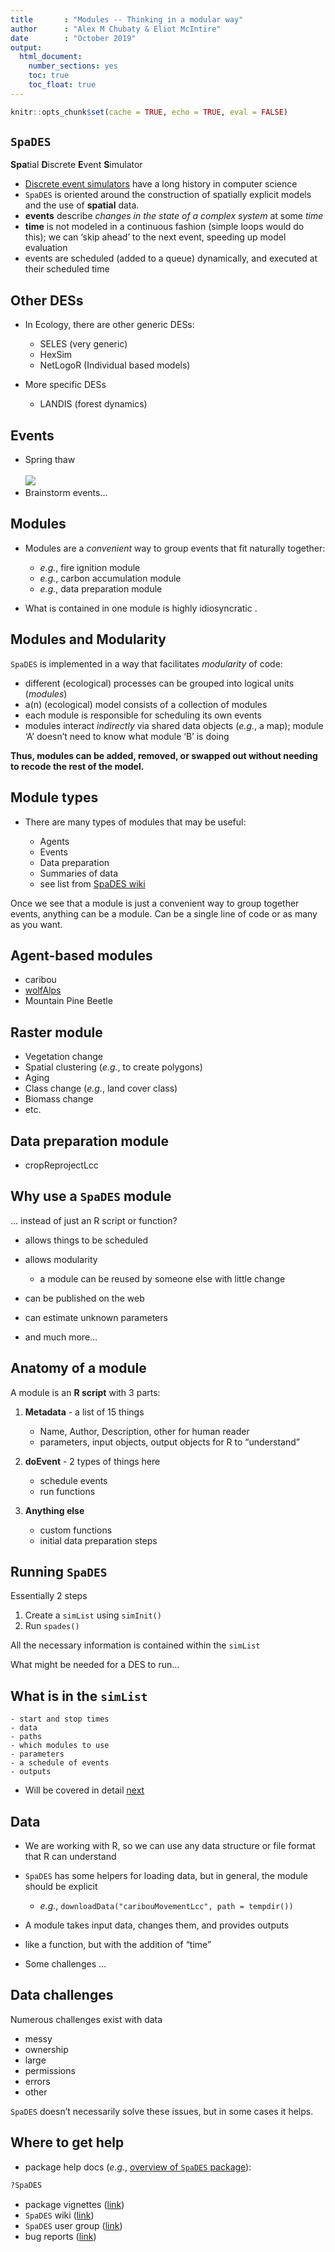 ```yaml
---
title       : "Modules -- Thinking in a modular way"
author      : "Alex M Chubaty & Eliot McIntire"
date        : "October 2019"
output: 
  html_document: 
    number_sections: yes
    toc: true
    toc_float: true
---
```


```r
knitr::opts_chunk$set(cache = TRUE, echo = TRUE, eval = FALSE)
```

## `SpaDES`

**Spa**tial **D**iscrete **E**vent **S**imulator

- [Discrete event simulators](https://en.wikipedia.org/wiki/Discrete_event_simulation) have a long history in computer science
- `SpaDES` is oriented around the construction of spatially explicit models and the use of **spatial** data.
- **events** describe *changes in the state of a complex system* at some *time*
- **time** is not modeled in a continuous fashion (simple loops would do this); we can 'skip ahead' to the next event, speeding up model evaluation
- events are scheduled (added to a queue) dynamically, and executed at their scheduled time

## Other DESs

- In Ecology, there are other generic DESs:

    - SELES (very generic)
    - HexSim
    - NetLogoR (Individual based models)
    
- More specific DESs

    - LANDIS (forest dynamics)

## Events

- Spring thaw  
<br>
![](http://www.premier-roofing.com/wp-content/uploads/2014/03/stock-footage-spring-thaw-time-lapse.jpg)
- Brainstorm events...


## Modules

- Modules are a *convenient* way to group events that fit naturally together:

    - *e.g.*, fire ignition module
    - *e.g.*, carbon accumulation module
    - *e.g.*, data preparation module
    
- What is contained in one module is highly idiosyncratic .

## Modules and Modularity

`SpaDES` is implemented in a way that facilitates *modularity* of code:
  
- different (ecological) processes can be grouped into logical units (*modules*)
- a(n) (ecological) model consists of a collection of modules
- each module is responsible for scheduling its own events
- modules interact *indirectly* via shared data objects (*e.g.*, a map);
module 'A' doesn't need to know what module 'B' is doing

**Thus, modules can be added, removed, or swapped out without needing to recode the rest of the model.**

## Module types

- There are many types of modules that may be useful:

    - Agents
    - Events
    - Data preparation
    - Summaries of data
    - see list from [SpaDES wiki](https://github.com/PredictiveEcology/SpaDES/wiki/Getting-Started-Guide#types-of-modules)
    
Once we see that a module is just a convenient way to group together events, anything can be a module.
Can be a single line of code or as many as you want.

## Agent-based modules

- caribou
- [wolfAlps](https://github.com/PredictiveEcology/SpaDES-modules/blob/master/modules/wolfAlps/wolfAlps.R)
- Mountain Pine Beetle

## Raster module

- Vegetation change
- Spatial clustering (*e.g.*, to create polygons)
- Aging
- Class change (*e.g.*, land cover class)
- Biomass change
- etc.

## Data preparation module

- cropReprojectLcc

## Why use a `SpaDES` module

... instead of just an R script or function?

- allows things to be scheduled
- allows modularity

    - a module can be reused by someone else with little change

- can be published on the web
- can estimate unknown parameters
- and much more...

## Anatomy of a module

A module is an **R script** with 3 parts:

1. **Metadata** - a list of 15 things

    - Name, Author, Description, other for human reader
    - parameters, input objects, output objects for R to "understand"
    
2. **doEvent** - 2 types of things here

    - schedule events
    - run functions
    
3. **Anything else**

    - custom functions
    - initial data preparation steps
    

## Running `SpaDES`

Essentially 2 steps

1. Create a `simList` using `simInit()`
2. Run `spades()`

All the necessary information is contained within the `simList`

What might be needed for a DES to run... 

## What is in the `simList`

    - start and stop times
    - data
    - paths
    - which modules to use
    - parameters
    - a schedule of events
    - outputs

- Will be covered in detail [next](The-simList.html)

## Data

- We are working with R, so we can use any data structure or file format that R can understand
- `SpaDES` has some helpers for loading data, but in general, the module should be explicit

    - *e.g.*, `downloadData("caribouMovementLcc", path = tempdir())`
    
- A module takes input data, changes them, and provides outputs
- like a function, but with the addition of "time"

- Some challenges ...

## Data challenges

Numerous challenges exist with data

- messy
- ownership
- large
- permissions
- errors
- other

`SpaDES` doesn't necessarily solve these issues, but in some cases it helps.

## Where to get help

- package help docs (*e.g.*, [overview of `SpaDES` package](http://www.rdocumentation.org/packages/SpaDES/versions/1.2.0/topics/SpaDES-package)):

```r
?SpaDES
```

- package vignettes ([link](https://github.com/PredictiveEcology/SpaDES/wiki/Help-Vignettes))
- `SpaDES` wiki ([link](https://github.com/PredictiveEcology/SpaDES/wiki/))
- `SpaDES` user group ([link](https://groups.google.com/d/forum/spades-users))
- bug reports ([link](https://github.com/PredictiveEcology/SpaDES/issues/))
